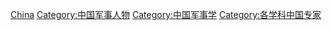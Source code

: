 [[Category:軍事學家|China]]
[[Category:中国军事人物|Category:中国军事人物]]
[[Category:中国军事学|Category:中国军事学]]
[[Category:各学科中国专家|Category:各学科中国专家]]